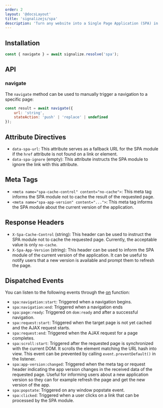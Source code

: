 ```yaml
---
order: 2
layout: '@docsLayout'
title: 'signalizejs/spa'
description: 'Turn any website into a Single Page Application (SPA) in a minute.'
---
```


## Installation
<ImportMapDependencies module="spa" />

```js
const { navigate } = await signalize.resolve('spa');
```

## API

### navigate

The `navigate` method can be used to manually trigger a navigation to a specific page:


```js
const result = await navigate({
	url: 'string',
	stateAction: 'push' | 'replace' | undefined
});
```

## Attribute Directives
- `data-spa-url`: This attribute serves as a fallback URL for the SPA module if the `href` attribute is not found on a link or element.
- `data-spa-ignore` (empty): This attribute instructs the SPA module to ignore the link with this attribute.

## Meta Tags
- `<meta name="spa-cache-control" content="no-cache">`: This meta tag informs the SPA module not to cache the result of the requested page.
- `<meta name="spa-app-version" content="...">`:  This meta tag informs the SPA module about the current version of the application.

## Response Headers
- `X-Spa-Cache-Control` (string): This header can be used to instruct the SPA module not to cache the requested page. Currently, the acceptable value is only `no-cache`.
- `X-Spa-App-Version` (string): This header can be used to inform the SPA module of the current version of the application. It can be useful to notify users that a new version is available and prompt them to refresh the page.

## Dispatched Events
You can listen to the following events through the [on](/docs/modules/event#on) function:
- `spa:navigation:start`: Triggered when a navigation begins.
- `spa:navigation:end`: Triggered when a navigation ends
- `spa:page:ready`: Triggered on `dom:ready` and after a successful navigation.
- `spa:request:start`: Triggered when the target page is not yet cached and the AJAX request starts.
- `spa:request:end`: Triggered when the AJAX request for a page completes.
- `spa:scroll:start`:  Triggered after the requested page is synchronized with the current DOM. It scrolls the element matching the URL hash into view. This event can be prevented by calling `event.preventDefault()` in the listener.
- `spa:app-version:changed`: Triggered when the meta tag or request header indicating the app version changes in the received data of the requested page. Useful for informing users about a new application version so they can for example refresh the page and get the new version of the app.
- `spa:popstate`: Triggered on any window popstate event.
- `spa:clicked`: Triggered when a user clicks on a link that can be processed by the SPA module.
